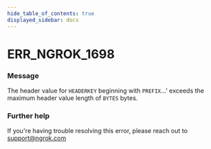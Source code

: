 ```yaml
---
hide_table_of_contents: true
displayed_sidebar: docs
---
```



# ERR_NGROK_1698

### Message

The header value for `HEADERKEY` beginning with `PREFIX`...' exceeds the maximum header value length of `BYTES` bytes.

<ErrorDetails error="err_ngrok_1698" />

### Further help

If you're having trouble resolving this error, please reach out to [support@ngrok.com](mailto:support@ngrok.com?subject=Help%20with%20ERR_NGROK_1698)

